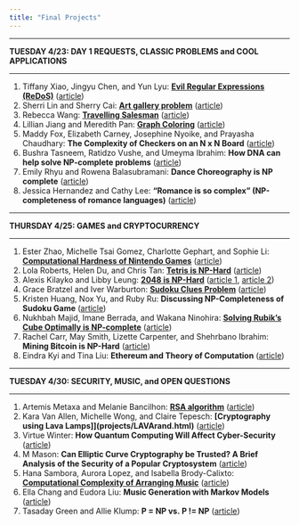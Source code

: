 ```yaml
---
title: "Final Projects"
---
```


<hr>
**TUESDAY 4/23: DAY 1 REQUESTS, CLASSIC PROBLEMS and COOL APPLICATIONS**
<hr>

1.	Tiffany Xiao, Jingyu Chen, and Yun Lyu: <strong>[Evil Regular Expressions (ReDoS)](https://tiffanyxiao.com/csc250-finalproject/)</strong> ([article](https://msdn.microsoft.com/en-au/magazine/ff646973.aspx)) 
2.	Sherri Lin and Sherry Cai: <strong>[Art gallery problem](projects/art-gallery.html)</strong>	([article](https://en.wikipedia.org/wiki/Art_gallery_problem))
3.	Rebecca Wang: <strong>[Travelling Salesman](projects/TSP.html)</strong> ([article](https://en.wikipedia.org/wiki/Travelling_salesman_problem))
4. Lillian Jiang and Meredith Pan: <strong>[Graph Coloring](https://github.com/shiqipan/merrrr/wiki/Graph-Coloring)</strong> ([article](https://brilliant.org/wiki/graph-coloring-and-chromatic-numbers/))
5. Maddy Fox, Elizabeth Carney, Josephine Nyoike, and Prayasha Chaudhary:	<strong>The Complexity of Checkers on an N x N Board</strong> ([article](https://ieeexplore.ieee.org/stamp/stamp.jsp?tp=&arnumber=4567962))
6.	Bushra Tasneem, Ratidzo Vushe, and Umeyma Ibrahim: <strong>How DNA can help solve NP-complete problems</strong> ([article](http://citeseerx.ist.psu.edu/viewdoc/download?doi=10.1.1.54.8878&rep=rep1&type=pdf))
7. Emily Rhyu and Rowena Balasubramani: 	<strong>Dance Choreography is NP complete</strong>	([article](http://dl6.globalstf.org/index.php/joc/article/download/1092/1025))
8.	Jessica Hernandez and Cathy Lee: <strong>"Romance is so complex" (NP-completeness of romance languages)</strong>	([article](https://nlp.stanford.edu/manning/articles/romance.pdf))

<hr>
**THURSDAY 4/25: GAMES and CRYPTOCURRENCY**
<hr>

1. Ester Zhao, Michelle Tsai Gomez, Charlotte Gephart, and Sophie Li: <strong>[Computational Hardness of Nintendo Games](projects/nintendo.html)</strong> ([article](https://arxiv.org/pdf/1203.1895.pdf))
2. Lola Roberts, Helen Du, and Chris Tan: <strong>[Tetris is NP-Hard](projects/tetris/index.html)</strong>	([article](http://erikdemaine.org/articles/Tetris))
3. Alexis Kilayko and Libby Leung: <strong>[2048 is NP-Hard](projects/2048/index.html)</strong>	 ([article 1](http://drops.dagstuhl.de/opus/volltexte/2016/5885/pdf/26.pdf), [article 2](https://www.sciencedirect.com/science/article/pii/S0304397518301798"))
4. Grace Bratzel and Iver Warburton: <strong>[Sudoku Clues Problem](https://sites.google.com/smith.edu/csc-250-theory-of-computation/)</strong> ([article](https://www.degruyter.com/downloadpdf/j/comp.2012.2.issue-2/s13537-012-0011-y/s13537-012-0011-y.pdf))
5. Kristen Huang, Nox Yu, and Ruby Ru: <strong>Discussing NP-Completeness of Sudoku Game</strong> ([article](http://www.cs.ox.ac.uk/people/paul.goldberg/FCS/sudoku.html))
6. Nukhbah Majid, Imane Berrada, and Wakana Ninohira: <strong>[Solving Rubik's Cube Optimally is NP-complete](projects/rubiks-cube/index.html)</strong> ([article](http://drops.dagstuhl.de/opus/volltexte/2018/8533/pdf/LIPIcs-STACS-2018-24.pdf))
7. Rachel Carr, May Smith, Lizette Carpenter, and Shehrbano Ibrahim: <strong>Mining Bitcoin is NP-Hard</strong> ([article](https://freedom-to-tinker.com/2014/10/27/bitcoin-mining-is-np-hard/))
8. Eindra Kyi and Tina Liu: <strong>Ethereum and Theory of Computation</strong> ([article](https://ethereum.github.io/yellowpaper/paper.pdf))

<hr>
**TUESDAY 4/30: SECURITY, MUSIC, and OPEN QUESTIONS**
<hr>

1. Artemis Metaxa and Melanie Bancilhon: <strong>[RSA algorithm](projects/RSA.html)</strong> ([article](https://people.csail.mit.edu/rivest/Rsapaper.pdf))
2. Kara Van Allen, Michelle Wong, and Claire Tepesch: <strong>[Cryptography using Lava Lamps]](projects/LAVArand.html)</strong> ([article](https://blog.cloudflare.com/lavarand-in-production-the-nitty-gritty-technical-details/))
3. Virtue Winter: <strong>How Quantum Computing Will Affect Cyber-Security</strong> ([article](https://www.economist.com/science-and-technology/2018/10/20/quantum-computers-will-break-the-encryption-that-protects-the-internet))
4. M Mason: <strong>Can Elliptic Curve Cryptography be Trusted? A Brief Analysis of the Security of a Popular Cryptosystem</strong> ([article](https://www.isaca.org/Journal/archives/2016/volume-3/Pages/can-elliptic-curve-cryptography-be-trusted.aspx))
5. Hana Sambora, Aurora Lopez, and Isabella Brody-Calixto: <strong>[Computational Complexity of Arranging Music](projects/arranging-music.html)</strong> ([article](https://arxiv.org/pdf/1607.04220.pdf))
6. Ella Chang and Eudora Liu: <strong>Music Generation with Markov Models</strong> ([article](https://ieeexplore.ieee.org/stamp/stamp.jsp?tp=&arnumber=5492670))
7. Tasaday Green and Allie Klump: <strong>P = NP vs. P != NP</strong> ([article](https://www.scottaaronson.com/papers/pvsnp.pdf))


